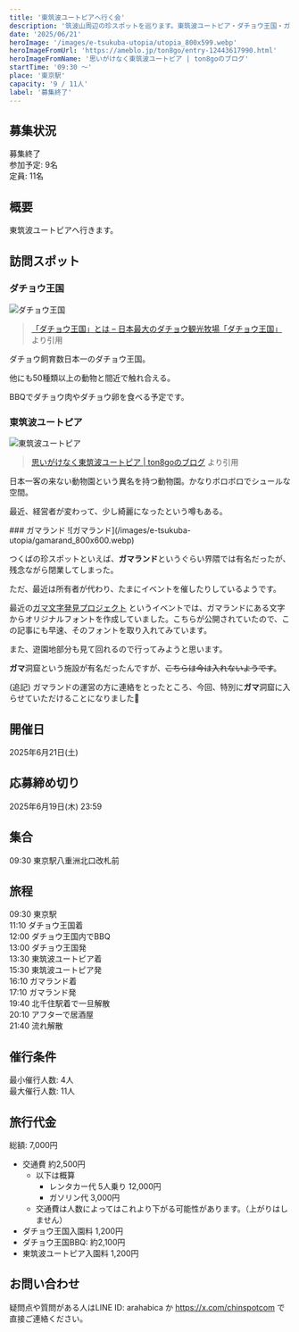 ```yaml
---
title: '東筑波ユートピアへ行く会'
description: '筑波山周辺の珍スポットを巡ります。東筑波ユートピア・ダチョウ王国・ガマランドを巡ります。'
date: '2025/06/21'
heroImage: '/images/e-tsukuba-utopia/utopia_800x599.webp'
heroImageFromUrl: 'https://ameblo.jp/ton8go/entry-12443617990.html'
heroImageFromName: '思いがけなく東筑波ユートピア | ton8goのブログ'
startTime: '09:30 〜'
place: '東京駅'
capacity: '9 / 11人'
label: '募集終了'
---
```



## 募集状況

募集終了  
参加予定: 9名  
定員: 11名

## 概要

東筑波ユートピアへ行きます。

## 訪問スポット


### ダチョウ王国

![ダチョウ王国](/images/e-tsukuba-utopia/dachou_800x490.webp)

> [「ダチョウ王国」とは – 日本最大のダチョウ観光牧場「ダチョウ王国」](https://dacho.co.jp/dacho-oukoku) より引用

ダチョウ飼育数日本一のダチョウ王国。

他にも50種類以上の動物と間近で触れ合える。

BBQでダチョウ肉やダチョウ卵を食べる予定です。

### 東筑波ユートピア
![東筑波ユートピア](/images/e-tsukuba-utopia/utopia_800x599.webp)
> [思いがけなく東筑波ユートピア | ton8goのブログ](https://ameblo.jp/ton8go/entry-12443617990.html) より引用

日本一客の来ない動物園という異名を持つ動物園。かなりボロボロでシュールな空間。

最近、経営者が変わって、少し綺麗になったという噂もある。

<div class="gamamoji">
### ガマランド
![ガマランド](/images/e-tsukuba-utopia/gamarand_800x600.webp)

つくばの珍スポットといえば、**ガマランド**というぐらい界隈では有名だったが、残念ながら閉業してしまった。

ただ、最近は所有者が代わり、たまにイベントを催したりしているようです。

最近の[ガマ文字発見プロジェクト](https://note.com/miroku_sanso/n/n78382fd9fbc1) というイベントでは、ガマランドにある文字からオリジナルフォントを作成していました。こちらが公開されていたので、この記事にも早速、そのフォントを取り入れてみています。

また、遊園地部分も見て回れるので行ってみようと思います。

**ガマ**洞窟という施設が有名だったんですが、~~こちらは今は入れないようです~~。

(追記) ガマランドの運営の方に連絡をとったところ、今回、特別に**ガマ**洞窟に入らせていただけることになりました🎉
</div>

## 開催日

2025年6月21日(土)

## 応募締め切り

2025年6月19日(木) 23:59

## 集合

09:30 東京駅八重洲北口改札前

## 旅程
09:30 東京駅  
11:10 ダチョウ王国着  
12:00 ダチョウ王国内でBBQ  
13:00 ダチョウ王国発  
13:30 東筑波ユートピア着  
15:30 東筑波ユートピア発  
16:10 ガマランド着  
17:10 ガマランド発  
19:40 北千住駅着で一旦解散  
20:10 アフターで居酒屋  
21:40 流れ解散  



## 催行条件

最小催行人数: 4人  
最大催行人数: 11人

## 旅行代金

総額: 7,000円

- 交通費 約2,500円
  - 以下は概算
    - レンタカー代 5人乗り 12,000円
    - ガソリン代 3,000円
  * 交通費は人数によってはこれより下がる可能性があります。（上がりはしません）
- ダチョウ王国入園料 1,200円
- ダチョウ王国BBQ: 約2,100円
- 東筑波ユートピア入園料 1,200円

## お問い合わせ

疑問点や質問がある人はLINE ID: arahabica か https://x.com/chinspotcom で直接ご連絡ください。
